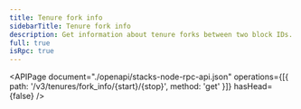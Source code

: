```yaml
---
title: Tenure fork info
sidebarTitle: Tenure fork info
description: Get information about tenure forks between two block IDs.
full: true
isRpc: true
---
```


<APIPage
  document="./openapi/stacks-node-rpc-api.json"
  operations={[{ path: '/v3/tenures/fork_info/{start}/{stop}', method: 'get' }]}
  hasHead={false}
/>